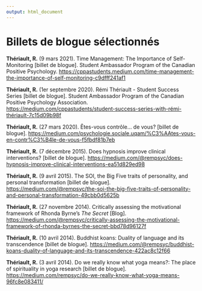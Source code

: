 ```yaml
---
output: html_document
---
```


\scriptsize
\setlength{\parindent}{-0.2in}
\setlength{\leftskip}{0.2in}
\setlength{\parskip}{8pt}

# Billets de blogue sélectionnés

<!-- **Thériault, R.** (2022, February 8). Publication-ready moderations with simple slopes in R [billet de blogue]. <https://remi-theriault.com/blog_moderation> -->

<!-- **Thériault, R.** (2022, February 3). Publication-ready t-tests in R [billet de blogue]. <https://remi-theriault.com/blog_t-test> -->

**Thériault, R.** (9 mars 2021). Time Management: The Importance of Self-Monitoring [billet de blogue]. Student Ambassador Program of the Canadian Positive Psychology. <https://cppastudents.medium.com/time-management-the-importance-of-self-monitoring-c9dfff241af1>

<!-- **Thériault, R.** (2020, December 25). Quickly test linear regression assumptions [Blog]. <https://remi-theriault.com/blog_assumptions> -->

**Thériault, R.** (1er septembre 2020). Rémi Thériault - Student Success Series [billet de blogue]. Student Ambassador Program of the Canadian Positive Psychology Association. [https://medium.com/cppastudents/student-success-series-with-rémi-thériault-7c15d09b98f](https://medium.com/cppastudents/student-success-series-with-rémi-thériault-7c15d09b98f)

<!-- **Thériault, R.** (2020, August 21). Publication-ready APA tables: from R to Word in 2 min [billet de blogue]. <https://remi-theriault.com/blog_table> -->

**Thériault, R.** (27 mars 2020). Êtes-vous contrôle... de vous? [billet de blogue]. [https://medium.com/psychologie.sociale.uqam/%C3%AAtes-vous-en-contr%C3%B4le-de-vous-f5fbdf81b7eb](https://medium.com/psychologie.sociale.uqam/%C3%AAtes-vous-en-contr%C3%B4le-de-vous-f5fbdf81b7eb)

<!-- **Thériault, R.** (2020, February 28). Interpolating the Inclusion of the Other in the Self [billet de blogue]. <https://remi-theriault.com/blog_circles> -->

<!-- **Thériault, R.** (2019, October 14). Easy randomization in R [billet de blogue]. <https://remi-theriault.com/blog_randomize> -->

<!-- **Thériault, R.** (2019, September 12). Publication-ready scatter plots in R [billet de blogue]. <https://remi-theriault.com/blog_scatter> -->

<!-- **Thériault, R.** (2019, September 6). Publication-ready violin plots in R [billet de blogue]. <https://remi-theriault.com/blog_violin> -->

**Thériault, R.** (7 décembre 2015). Does hypnosis improve clinical interventions? [billet de blogue]. <https://medium.com/@rempsyc/does-hypnosis-improve-clinical-interventions-ea51d829ed98>

<!-- **Thériault, R.** (2015, April 9). The New Age Movement: Volunteer Associations, Not Markets [billet de blogue]. <https://medium.com/@rempsyc/the-new-age-movement-volunteer-associations-not-markets-3f410b376af0> -->

**Thériault, R.** (9 avril 2015). The SOI, the Big Five traits of personality, and personal transformation [billet de blogue]. <https://medium.com/@rempsyc/the-soi-the-big-five-traits-of-personality-and-personal-transformation-49cbb0d5625b>

<!-- **Thériault, R.**, April 8). L'hypothèse de continuité dans les rêves et son extension [billet de blogue]. <https://www.facebook.com/notes/rémi-thériault/lhypothèse-de-continuité-dans-les-rêves-et-son-extension-morale/10153830286773797> -->

**Thériault, R.** (27 novembre 2014). Critically assessing the motivational framework of Rhonda Byrne's *The Secret* [Blog]. <https://medium.com/@rempsyc/critically-assessing-the-motivational-framework-of-rhonda-byrnes-the-secret-bbd78d96127f>

**Thériault, R.** (10 avril 2014). Buddhist koans: Duality of language and its transcendence [billet de blogue]. <https://medium.com/@rempsyc/buddhist-koans-duality-of-language-and-its-transcendence-422ac8c12f66>

**Thériault, R.** (3 avril 2014). Do we really know what yoga means?: The place of spirituality in yoga research [billet de blogue]. [https://medium.com/rempsyc/do-we-really-know-what-yoga-means-96fc8e083411/](https://medium.com/rempsyc/do-we-really-know-what-yoga-means-96fc8e083411/)

<!-- **Thériault, R.** (2014, March 29). How I became intelligent: or why IQ tests may fail to awaken one's potential [billet de blogue]. [https://medium.com/rempsyc/how-i-became-intelligent-a95bc08c6290](https://medium.com/rempsyc/how-i-became-intelligent-a95bc08c6290) -->

<!-- **Thériault, R.** (2014, March 23). The quest for meaning and where it originates [billet de blogue]. [https://medium.com/rempsyc/the-quest-for-meaning-eda73de238b8](https://medium.com/rempsyc/the-quest-for-meaning-eda73de238b8) -->

<!-- **Thériault, R.** (2014, March 22). Do you know your EQ?: No, I'm not talking about your intelligence quotient [billet de blogue]. [https://medium.com/rempsyc/do-you-know-your-eq-23beca870fc](https://medium.com/rempsyc/do-you-know-your-eq-23beca870fc) -->

<!-- **Thériault, R.** (2014, January 16). Nature of reality and its inevitable simplification [billet de blogue]. [https://medium.com/rempsyc/nature-of-reality-e286a1587d94](https://medium.com/rempsyc/nature-of-reality-e286a1587d94) -->

<!-- **Thériault, R.** (2012, October 10). Bilan de RIO+20: La planète n'y arrivera pas si on ne change pas de modèle! *Le MotDit : Le journal étudiant du Collège Édouard-Montpetit*, *38*(3), p. 5. <https://issuu.com/motdit/docs/motdit10.10.12> -->

<!-- **Thériault, R.** (2012, August 30). Une folle élection: « ki cé kon vote, pq ou qs? » [pastiche]. *Le MotDit : Le journal du Collège Édouard-Montpetit*, *38*(1), p. 6. <https://issuu.com/motdit/docs/motdit30.08.12> -->

<!-- **Thériault, R.** (2012, February 22). Réflexion sur la hausse des droits de scolarité. *Le MotDit : Le journal étudiant du Collège Édouard-Montpetit*, *37*(5), p. 10. -->

<!-- **Thériault, R.** (2011, April 27). Expérience sur les perceptions extrasensorielles. *Le MotDit : Le journal étudiant du Collège Édouard-Montpetit*, *36*(7), p. 6. -->